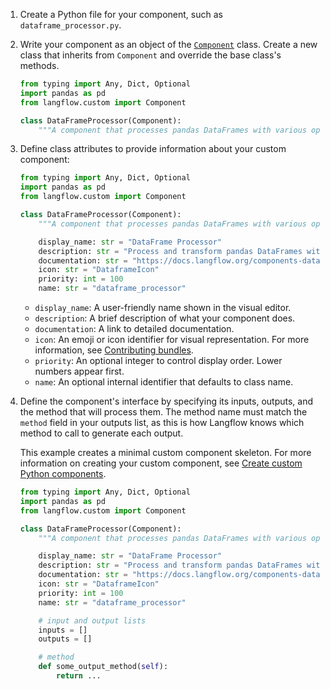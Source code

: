 1. Create a Python file for your component, such as `dataframe_processor.py`.

2. Write your component as an object of the [`Component`](https://github.com/langflow-ai/langflow/blob/main/src/backend/base/langflow/custom/custom_component/component.py) class. Create a new class that inherits from `Component` and override the base class's methods.

    ```python
    from typing import Any, Dict, Optional
    import pandas as pd
    from langflow.custom import Component

    class DataFrameProcessor(Component):
        """A component that processes pandas DataFrames with various operations."""
    ```

3. Define class attributes to provide information about your custom component:

    ```python
    from typing import Any, Dict, Optional
    import pandas as pd
    from langflow.custom import Component

    class DataFrameProcessor(Component):
        """A component that processes pandas DataFrames with various operations."""

        display_name: str = "DataFrame Processor"
        description: str = "Process and transform pandas DataFrames with various operations like filtering, sorting, and aggregation."
        documentation: str = "https://docs.langflow.org/components-dataframe-processor"
        icon: str = "DataframeIcon"
        priority: int = 100
        name: str = "dataframe_processor"
    ```

   * `display_name`: A user-friendly name shown in the visual editor.
   * `description`: A brief description of what your component does.
   * `documentation`: A link to detailed documentation.
   * `icon`: An emoji or icon identifier for visual representation.
    For more information, see [Contributing bundles](/contributing-bundles#add-the-bundle-to-the-frontend-folder).
   * `priority`: An optional integer to control display order. Lower numbers appear first.
   * `name`: An optional internal identifier that defaults to class name.

4. Define the component's interface by specifying its inputs, outputs, and the method that will process them. The method name must match the `method` field in your outputs list, as this is how Langflow knows which method to call to generate each output.

    This example creates a minimal custom component skeleton.
    For more information on creating your custom component, see [Create custom Python components](/components-custom-components).

    ```python
    from typing import Any, Dict, Optional
    import pandas as pd
    from langflow.custom import Component

    class DataFrameProcessor(Component):
        """A component that processes pandas DataFrames with various operations."""

        display_name: str = "DataFrame Processor"
        description: str = "Process and transform pandas DataFrames with various operations like filtering, sorting, and aggregation."
        documentation: str = "https://docs.langflow.org/components-dataframe-processor"
        icon: str = "DataframeIcon"
        priority: int = 100
        name: str = "dataframe_processor"

        # input and output lists
        inputs = []
        outputs = []

        # method
        def some_output_method(self):
            return ...
    ```